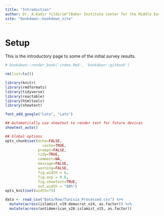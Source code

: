 ```yaml
---
title: "Introduction"
author: Dr. A.Kadir Yildirim^[Baker Institute Center for the Middle East] and Mason Reece^[Rice University]
site: "bookdown::bookdown_site"
---
```


# Setup

This is the introductory page to some of the initial survey results. 

```r
# bookdown::render_book('index.Rmd', 'bookdown::gitbook')

rm(list=ls())

library(knitr)
library(rmdformats)
library(tidyverse)
library(reactable)
library(htmltools)
library(showtext)

font_add_google("Lato", "Lato")

## Automatically use showtext to render text for future devices
showtext_auto()

## Global options
opts_chunk$set(echo=FALSE,
	             cache=TRUE,
               prompt=FALSE,
               tidy=TRUE,
               comment=NA,
               message=FALSE,
               warning=FALSE,
               fig.width = 6,
               fig.asp = 0.8,
               fig.showtext=TRUE,
               out.width = "80%")
opts_knit$set(width=75)

```

```r

data <- read_csv("Data/Raw/Tunisia_Processed.csv") %>% 
  mutate(across(islamist_v19:democrat_v24, as.factor)) %>% 
  mutate(across(antiAmerican_v26:islamist_v15, as.factor))

```